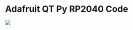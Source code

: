 = Adafruit QT Py RP2040 Code =

<img src="http://land-boards.com/blwiki/images/c/ca/QTPy49_P18254-720px.jpg"></img>
